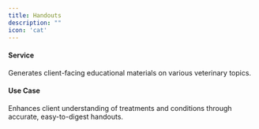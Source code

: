 ```yaml
---
title: Handouts
description: ""
icon: 'cat'
---
```


#### Service
Generates client-facing educational materials on various veterinary topics.
#### Use Case
Enhances client understanding of treatments and conditions through accurate, easy-to-digest handouts.